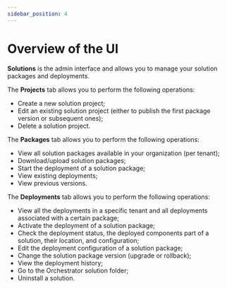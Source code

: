 ---
sidebar_position: 4
---

# Overview of the  UI

**Solutions** is the admin interface and allows you to manage your solution packages and deployments.

The **Projects**  tab allows you to perform the following operations:


- Create a new solution project;
- Edit an existing solution project (either to publish the first package version or subsequent ones);
- Delete a solution project.

The **Packages**  tab allows you to perform the following operations:
- View all solution packages available in your organization (per tenant);
- Download/upload solution packages;
- Start the deployment of a solution package;
- View existing deployments;
- View previous versions.

The **Deployments**  tab allows you to perform the following operations:


- View all the deployments in a specific tenant and all deployments associated with a certain package;
- Activate the deployment of a solution package;
- Check the deployment status, the deployed components part of a solution, their location, and configuration;
- Edit the deployment configuration of a solution package;
- Change the solution package version (upgrade or rollback);
- View the deployment history;
- Go to the Orchestrator solution folder;
- Uninstall a solution.


